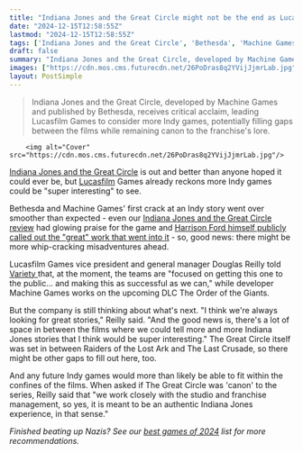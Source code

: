 ```yaml
---
title: "Indiana Jones and the Great Circle might not be the end as Lucasfilm agrees 'there's a lot of space in between the films'"
date: "2024-12-15T12:58:55Z"
lastmod: "2024-12-15T12:58:55Z"
tags: ['Indiana Jones and the Great Circle', 'Bethesda', 'Machine Games', 'Lucasfilm Games', 'Action-Adventure', 'Video Game', 'PC', 'Consoles']
draft: false
summary: "Indiana Jones and the Great Circle, developed by Machine Games and published by Bethesda, receives critical acclaim, leading Lucasfilm Games to consider more Indy games, potentially filling gaps between the films while remaining canon to the franchise's lore."
images: ["https://cdn.mos.cms.futurecdn.net/26PoDras8q2YVijJjmrLab.jpg"]
layout: PostSimple
---
```

> Indiana Jones and the Great Circle, developed by Machine Games and published by Bethesda, receives critical acclaim, leading Lucasfilm Games to consider more Indy games, potentially filling gaps between the films while remaining canon to the franchise's lore.


        <img alt="Cover" src="https://cdn.mos.cms.futurecdn.net/26PoDras8q2YVijJjmrLab.jpg"/>
        
[Indiana Jones and the Great Circle](https://www.gamesradar.com/indiana-jones-game-bethesda-guide/) is out and better than anyone hoped it could ever be, but [Lucasfilm](https://www.gamesradar.com/tag/lucasfilm/) Games already reckons more Indy games could be "super interesting" to see.

Bethesda and Machine Games' first crack at an Indy story went over smoother than expected - even our [Indiana Jones and the Great Circle review](https://www.gamesradar.com/games/adventure/indiana-jones-and-the-great-circle-review/) had glowing praise for the game and [Harrison Ford himself publicly called out the "great" work that went into it](https://www.gamesradar.com/games/action/harrison-ford-praises-troy-bakers-indiana-jones-and-the-great-circle-performance-years-after-arguing-nobody-else-could-be-indy/) - so, good news: there might be more whip-cracking misadventures ahead.

Lucasfilm Games vice president and general manager Douglas Reilly told [Variety ](https://variety.com/2024/gaming/news/indiana-jones-and-the-great-circle-preview-video-game-plot-details-1236233902/)that, at the moment, the teams are "focused on getting this one to the public... and making this as successful as we can," while developer Machine Games works on the upcoming DLC The Order of the Giants.

But the company is still thinking about what's next. "I think we're always looking for great stories," Reilly said. "And the good news is, there's a lot of space in between the films where we could tell more and more Indiana Jones stories that I think would be super interesting." The Great Circle itself was set in between Raiders of the Lost Ark and The Last Crusade, so there might be other gaps to fill out here, too.

And any future Indy games would more than likely be able to fit within the confines of the films. When asked if The Great Circle was 'canon' to the series, Reilly said that "we work closely with the studio and franchise management, so yes, it is meant to be an authentic Indiana Jones experience, in that sense."

*Finished beating up Nazis? See our *[<em>best games of 2024</em>](https://www.gamesradar.com/games/best-games-2024-game-of-the-year-awards-goty/)* list for more recommendations.*
        